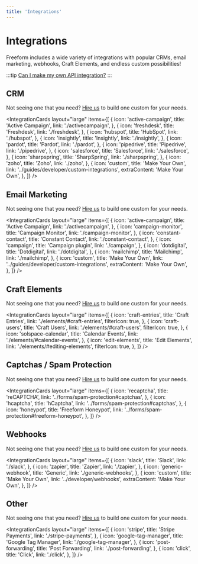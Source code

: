 ```yaml
---
title: 'Integrations'
---
```



# Integrations<Badge type="pro" text="Pro" />

Freeform includes a wide variety of integrations with popular CRMs, email marketing, webhooks, Craft Elements, and endless custom possibilities!

:::tip
[Can I make my own API integration?](../guides/developer/custom-integrations.mdx)
:::

## CRM

Not seeing one that you need? [Hire us](/support/premium/) to build one custom for your needs.

<IntegrationCards
  layout="large"
  items={[
    {
      icon: 'active-campaign',
      title: 'Active Campaign',
      link: './activecampaign',
    },
    {
      icon: 'freshdesk',
      title: 'Freshdesk',
      link: './freshdesk',
    },
    {
      icon: 'hubspot',
      title: 'HubSpot',
      link: './hubspot',
    },
    {
      icon: 'insightly',
      title: 'Insightly',
      link: './insightly',
    },
    {
      icon: 'pardot',
      title: 'Pardot',
      link: './pardot',
    },
    {
      icon: 'pipedrive',
      title: 'Pipedrive',
      link: './pipedrive',
    },
    {
      icon: 'salesforce',
      title: 'Salesforce',
      link: './salesforce',
    },
    {
      icon: 'sharpspring',
      title: 'SharpSpring',
      link: './sharpspring',
    },
    {
      icon: 'zoho',
      title: 'Zoho',
      link: './zoho',
    },
    {
      icon: 'custom',
      title: 'Make Your Own',
      link: '../guides/developer/custom-integrations',
      extraContent: 'Make Your Own',
    },
  ]}
/>

## Email Marketing

Not seeing one that you need? [Hire us](/support/premium/) to build one custom for your needs.

<IntegrationCards
  layout="large"
  items={[
    {
      icon: 'active-campaign',
      title: 'Active Campaign',
      link: './activecampaign',
    },
    {
      icon: 'campaign-monitor',
      title: 'Campaign Monitor',
      link: './campaign-monitor',
    },
    {
      icon: 'constant-contact',
      title: 'Constant Contact',
      link: './constant-contact',
    },
    {
      icon: 'campaign',
      title: 'Campaign plugin',
      link: './campaign',
    },
    {
      icon: 'dotdigital',
      title: 'Dotdigital',
      link: './dotdigital',
    },
    {
      icon: 'mailchimp',
      title: 'Mailchimp',
      link: './mailchimp',
    },
    {
      icon: 'custom',
      title: 'Make Your Own',
      link: '../guides/developer/custom-integrations',
      extraContent: 'Make Your Own',
    },
  ]}
/>

## Craft Elements

Not seeing one that you need? [Hire us](/support/premium/) to build one custom for your needs.

<IntegrationCards
  layout="large"
  items={[
    {
      icon: 'craft-entries',
      title: 'Craft Entries',
      link: './elements/#craft-entries',
      filterIcon: true,
    },
    {
      icon: 'craft-users',
      title: 'Craft Users',
      link: './elements/#craft-users',
      filterIcon: true,
    },
    {
      icon: 'solspace-calendar',
      title: 'Calendar Events',
      link: './elements/#calendar-events',
    },
    {
      icon: 'edit-elements',
      title: 'Edit Elements',
      link: './elements/#editing-elements',
      filterIcon: true,
    },
  ]}
/>

## Captchas / Spam Protection

Not seeing one that you need? [Hire us](/support/premium/) to build one custom for your needs.

<IntegrationCards
  layout="large"
  items={[
    {
      icon: 'recaptcha',
      title: 'reCAPTCHA',
      link: '../forms/spam-protection#captchas',
    },
    {
      icon: 'hcaptcha',
      title: 'hCaptcha',
      link: '../forms/spam-protection#captchas',
    },
    {
      icon: 'honeypot',
      title: 'Freeform Honeypot',
      link: '../forms/spam-protection#freeform-honeypot',
    },
  ]}
/>

## Webhooks

Not seeing one that you need? [Hire us](/support/premium/) to build one custom for your needs.

<IntegrationCards
  layout="large"
  items={[
    {
      icon: 'slack',
      title: 'Slack',
      link: './slack',
    },
    {
      icon: 'zapier',
      title: 'Zapier',
      link: './zapier',
    },
    {
      icon: 'generic-webhook',
      title: 'Generic',
      link: './generic-webhooks',
    },
    {
      icon: 'custom',
      title: 'Make Your Own',
      link: '../developer/webhooks',
      extraContent: 'Make Your Own',
    },
  ]}
/>

## Other

Not seeing one that you need? [Hire us](/support/premium/) to build one custom for your needs.

<IntegrationCards
  layout="large"
  items={[
    {
      icon: 'stripe',
      title: 'Stripe Payments',
      link: './stripe-payments',
    },
    {
      icon: 'google-tag-manager',
      title: 'Google Tag Manager',
      link: './google-tag-manager',
    },
    {
      icon: 'post-forwarding',
      title: 'Post Forwarding',
      link: './post-forwarding',
    },
    {
      icon: 'click',
      title: 'Click',
      link: './click',
    },
  ]}
/>
